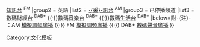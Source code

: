<br clear=all>
{{Navbox
|name   = 新城電台頻道
|title  = [[新城電台]]頻道
|style  = text-align:left; vertical-align: top; font-size: 13px;
|groupstyle = text-align:left; vertical-align:middle; background:#efefef;
|belowstyle = text-align:centre; vertical-align:bottom;
|state  = 
|group1 = 粵語
|list1  = [[新城財經台|財經台]] <sup>FM</sup> {{·}}[[新城知訊台|知訊台]] <sup>FM</sup>
|group2 = 英語
|list2  = [[新城采訊台|-{采}-訊台]] <sup>AM</sup>
|group3 = 已停播頻道
|list3  = [[新城數碼財經台|數碼財經台]] <sup>DAB+</sup> {{·}}[[新城數碼音樂台|數碼音樂台]] <sup>DAB+</sup> {{·}}[[新城數碼生活台|數碼生活台]] <sup>DAB+</sup>
|below=附-{注}- ：AM [[香港電台廣播|模擬調幅廣播]] {{·}} FM [[香港電台廣播|模擬調頻廣播]] {{·}} DAB+ [[香港數碼聲音廣播|數碼聲音廣播]]
}}
<noinclude>[[Category:文化模板]]</noinclude>